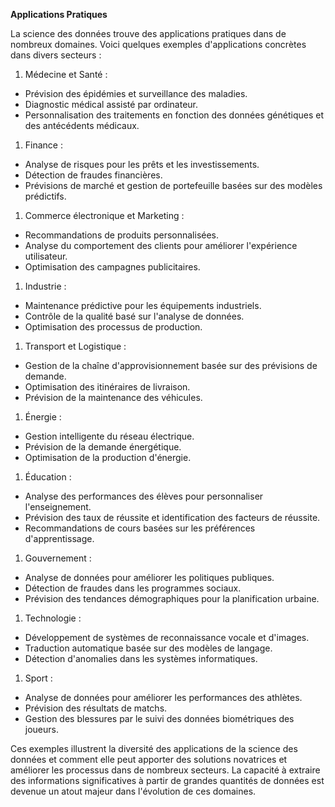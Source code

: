 **Applications Pratiques**

La science des données trouve des applications pratiques dans de nombreux domaines. Voici quelques exemples d'applications concrètes dans divers secteurs :

1. Médecine et Santé :

* Prévision des épidémies et surveillance des maladies.
* Diagnostic médical assisté par ordinateur.
* Personnalisation des traitements en fonction des données génétiques et des antécédents médicaux.

1. Finance :

* Analyse de risques pour les prêts et les investissements.
* Détection de fraudes financières.
* Prévisions de marché et gestion de portefeuille basées sur des modèles prédictifs.

1. Commerce électronique et Marketing :

* Recommandations de produits personnalisées.
* Analyse du comportement des clients pour améliorer l'expérience utilisateur.
* Optimisation des campagnes publicitaires.

1. Industrie :

* Maintenance prédictive pour les équipements industriels.
* Contrôle de la qualité basé sur l'analyse de données.
* Optimisation des processus de production.

1. Transport et Logistique :

* Gestion de la chaîne d'approvisionnement basée sur des prévisions de demande.
* Optimisation des itinéraires de livraison.
* Prévision de la maintenance des véhicules.

1. Énergie :

* Gestion intelligente du réseau électrique.
* Prévision de la demande énergétique.
* Optimisation de la production d'énergie.

1. Éducation :

* Analyse des performances des élèves pour personnaliser l'enseignement.
* Prévision des taux de réussite et identification des facteurs de réussite.
* Recommandations de cours basées sur les préférences d'apprentissage.

1. Gouvernement :

* Analyse de données pour améliorer les politiques publiques.
* Détection de fraudes dans les programmes sociaux.
* Prévision des tendances démographiques pour la planification urbaine.

1. Technologie :

* Développement de systèmes de reconnaissance vocale et d'images.
* Traduction automatique basée sur des modèles de langage.
* Détection d'anomalies dans les systèmes informatiques.

1. Sport :

* Analyse de données pour améliorer les performances des athlètes.
* Prévision des résultats de matchs.
* Gestion des blessures par le suivi des données biométriques des joueurs.

Ces exemples illustrent la diversité des applications de la science des données et comment elle peut apporter des solutions novatrices et améliorer les processus dans de nombreux secteurs. La capacité à extraire des informations significatives à partir de grandes quantités de données est devenue un atout majeur dans l'évolution de ces domaines.

